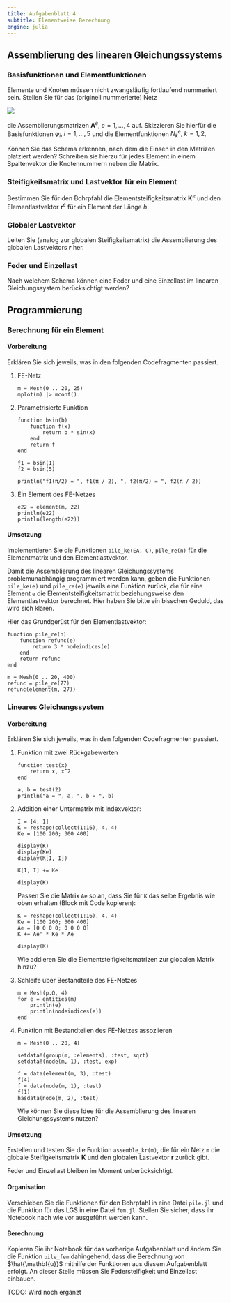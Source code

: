 ```yaml
---
title: Aufgabenblatt 4
subtitle: Elementweise Berechnung
engine: julia
---
```


## Assemblierung des linearen Gleichungssystems

### Basisfunktionen und Elementfunktionen

Elemente und Knoten müssen nicht zwangsläufig fortlaufend nummeriert sein. Stellen Sie für das (originell nummerierte) Netz

![](bilder/mesh.svg)

die Assemblierungsmatrizen $\mathbf{A}^e, \; e = 1, \dots, 4$ auf. Skizzieren Sie hierfür die Basisfunktionen $\varphi_i, \; i = 1, \dots, 5$ und die Elementfunktionen $N^e_k, \; k = 1, 2$.

Können Sie das Schema erkennen, nach dem die Einsen in den Matrizen platziert werden? Schreiben sie hierzu für jedes Element in einem Spaltenvektor die Knotennummern neben die Matrix.

### Steifigkeitsmatrix und Lastvektor für ein Element

Bestimmen Sie für den Bohrpfahl die Elementsteifigkeitsmatrix $\mathbf{K}^e$ und den Elementlastvektor $\mathbf{r}^e$ für ein Element der Länge $h$.

### Globaler Lastvektor

Leiten Sie (analog zur globalen Steifigkeitsmatrix) die Assemblierung des globalen Lastvektors $\mathbf{r}$ her.

### Feder und Einzellast

Nach welchem Schema können eine Feder und eine Einzellast im linearen Gleichungssystem berücksichtigt werden?

## Programmierung

### Berechnung für ein Element

#### Vorbereitung

Erklären Sie sich jeweils, was in den folgenden Codefragmenten passiert.

1. FE-Netz

    ```.julia
    m = Mesh(0 .. 20, 25)
    mplot(m) |> mconf()
    ```

1. Parametrisierte Funktion

    ```.julia
    function bsin(b)
        function f(x)
            return b * sin(x)
        end
        return f
    end

    f1 = bsin(1)
    f2 = bsin(5)

    println("f1(π/2) = ", f1(π / 2), ", f2(π/2) = ", f2(π / 2))
    ```

1. Ein Element des FE-Netzes

    ```.julia
    e22 = element(m, 22)
    println(e22)
    println(length(e22))
    ```

#### Umsetzung

Implementieren Sie die Funktionen `pile_ke(EA, C)`, `pile_re(n)` für die Elementmatrix und den Elementlastvektor.

Damit die Assemblierung des linearen Gleichungssystems problemunabhängig programmiert werden kann, geben die Funktionen `pile_ke(e)` und `pile_re(e)` jeweils eine Funktion zurück, die für eine Element `e` die Elementsteifigkeitsmatrix beziehungsweise den Elementlastvektor berechnet. Hier haben Sie bitte ein bisschen Geduld, das wird sich klären.

Hier das Grundgerüst für den Elementlastvektor:

```.julia
function pile_re(n)
    function refunc(e)
        return 3 * nodeindices(e)
    end
    return refunc
end

m = Mesh(0 .. 20, 400)
refunc = pile_re(77)
refunc(element(m, 27))
```

### Lineares Gleichungssystem

#### Vorbereitung

Erklären Sie sich jeweils, was in den folgenden Codefragmenten passiert.

1. Funktion mit zwei Rückgabewerten

    ```.julia
    function test(x)
        return x, x^2
    end

    a, b = test(2)
    println("a = ", a, ", b = ", b)
    ```

1. Addition einer Untermatrix mit Indexvektor:

    ```.julia
    I = [4, 1]
    K = reshape(collect(1:16), 4, 4)
    Ke = [100 200; 300 400]  

    display(K)
    display(Ke)
    display(K[I, I])

    K[I, I] += Ke

    display(K)
    ```

    Passen Sie die Matrix `Ae` so an, dass Sie für `K` das selbe Ergebnis wie oben erhalten (Block mit Code kopieren):

    ```.julia
    K = reshape(collect(1:16), 4, 4)
    Ke = [100 200; 300 400]  
    Ae = [0 0 0 0; 0 0 0 0]
    K += Ae' * Ke * Ae

    display(K)
    ```

    Wie addieren Sie die Elementsteifigkeitsmatrizen zur globalen Matrix hinzu?

1. Schleife über Bestandteile des FE-Netzes

    ```.julia
    m = Mesh(p.Ω, 4)
    for e = entities(m)
        println(e)
        println(nodeindices(e))
    end
    ```

1. Funktion mit Bestandteilen des FE-Netzes assoziieren

    ```.julia
    m = Mesh(0 .. 20, 4)
    
    setdata!(group(m, :elements), :test, sqrt)
    setdata!(node(m, 1), :test, exp)

    f = data(element(m, 3), :test)
    f(4)
    f = data(node(m, 1), :test)
    f(1)
    hasdata(node(m, 2), :test)
    ```

    Wie können Sie diese Idee für die Assemblierung des linearen Gleichungssystems nutzen?

#### Umsetzung

Erstellen und testen Sie die Funktion `assemble_kr(m)`, die für ein Netz `m` die globale Steifigkeitsmatrix $\mathbf{K}$ und den globalen Lastvektor $\mathbf{r}$ zurück gibt. 

Feder und Einzellast bleiben im Moment unberücksichtigt.

#### Organisation

Verschieben Sie die Funktionen für den Bohrpfahl in eine Datei `pile.jl` und die Funktion für das LGS in eine Datei `fem.jl`. Stellen Sie sicher, dass ihr Notebook nach wie vor ausgeführt werden kann.

#### Berechnung

Kopieren Sie ihr Notebook für das vorherige Aufgabenblatt und ändern Sie die Funktion `pile_fem` dahingehend, dass die Berechnung von $\hat{\mathbf{u}}$ mithilfe der Funktionen aus diesem Aufgabenblatt erfolgt. An dieser Stelle müssen Sie Federsteifigkeit und Einzellast einbauen.

TODO: Wird noch ergänzt